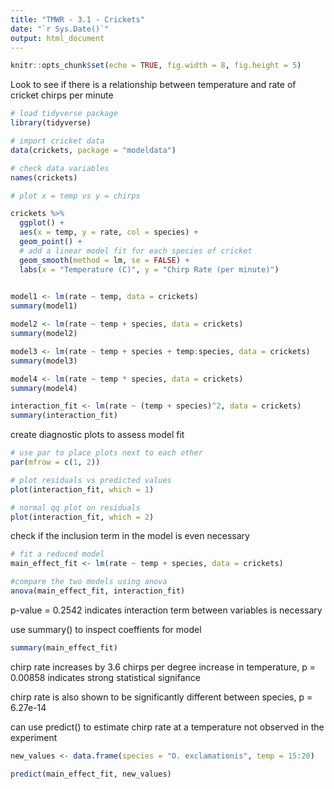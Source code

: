 ```yaml
---
title: "TMWR - 3.1 - Crickets"
date: "`r Sys.Date()`"
output: html_document
---
```


```r
knitr::opts_chunk$set(echo = TRUE, fig.width = 8, fig.height = 5)
```

Look to see if there is a relationship between temperature and rate of cricket chirps per minute

```r
# load tidyverse package
library(tidyverse)

# import cricket data
data(crickets, package = "modeldata")

# check data variables
names(crickets)
```

```r
# plot x = temp vs y = chirps

crickets %>%
  ggplot() +
  aes(x = temp, y = rate, col = species) + 
  geom_point() + 
  # add a linear model fit for each species of cricket
  geom_smooth(method = lm, se = FALSE) + 
  labs(x = "Temperature (C)", y = "Chirp Rate (per minute)")
  
```

```r
model1 <- lm(rate ~ temp, data = crickets)
summary(model1)
```

```r
model2 <- lm(rate ~ temp + species, data = crickets)
summary(model2)
```

```r
model3 <- lm(rate ~ temp + species + temp:species, data = crickets)
summary(model3)
```

```r
model4 <- lm(rate ~ temp * species, data = crickets)
summary(model4)
```

```r
interaction_fit <- lm(rate ~ (temp + species)^2, data = crickets)
summary(interaction_fit)
```

create diagnostic plots to assess model fit

```r
# use par to place plots next to each other
par(mfrow = c(1, 2))

# plot residuals vs predicted values
plot(interaction_fit, which = 1)

# normal qq plot on residuals
plot(interaction_fit, which = 2)

```

check if the inclusion term in the model is even necessary 

```r
# fit a reduced model 
main_effect_fit <- lm(rate ~ temp + species, data = crickets)

#compare the two models using anova
anova(main_effect_fit, interaction_fit)
```

p-value = 0.2542
indicates interaction term between variables is necessary

use summary() to inspect coeffients for model

```r
summary(main_effect_fit)
```

chirp rate increases by 3.6 chirps per degree increase in temperature, p = 0.00858
indicates strong statistical signifance

chirp rate is also shown to be significantly different between species, p = 6.27e-14


can use predict() to estimate chirp rate at a temperature not observed in the experiment

```r
new_values <- data.frame(species = "O. exclamationis", temp = 15:20)

predict(main_effect_fit, new_values)
```






